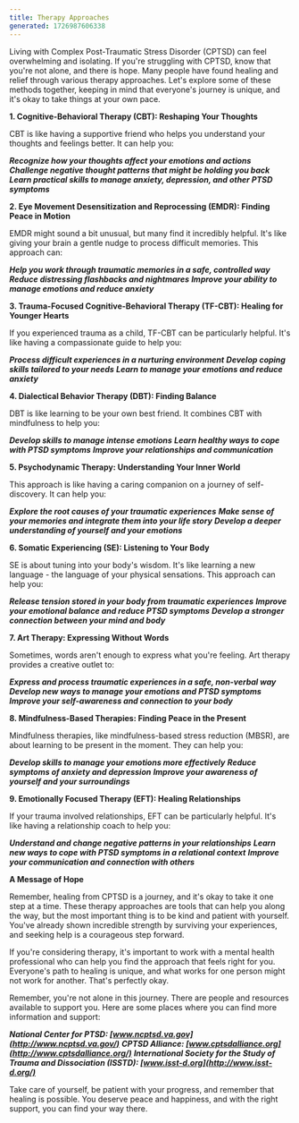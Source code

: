 ```yaml
---
title: Therapy Approaches
generated: 1726987606338
---
```


Living with Complex Post-Traumatic Stress Disorder (CPTSD) can feel overwhelming and isolating. If you're struggling with CPTSD, know that you're not alone, and there is hope. Many people have found healing and relief through various therapy approaches. Let's explore some of these methods together, keeping in mind that everyone's journey is unique, and it's okay to take things at your own pace.

**1. Cognitive-Behavioral Therapy (CBT): Reshaping Your Thoughts**

CBT is like having a supportive friend who helps you understand your thoughts and feelings better. It can help you:

**_Recognize how your thoughts affect your emotions and actions_**
**_Challenge negative thought patterns that might be holding you back_**
**_Learn practical skills to manage anxiety, depression, and other PTSD symptoms_**

**2. Eye Movement Desensitization and Reprocessing (EMDR): Finding Peace in Motion**

EMDR might sound a bit unusual, but many find it incredibly helpful. It's like giving your brain a gentle nudge to process difficult memories. This approach can:

**_Help you work through traumatic memories in a safe, controlled way_**
**_Reduce distressing flashbacks and nightmares_**
**_Improve your ability to manage emotions and reduce anxiety_**

**3. Trauma-Focused Cognitive-Behavioral Therapy (TF-CBT): Healing for Younger Hearts**

If you experienced trauma as a child, TF-CBT can be particularly helpful. It's like having a compassionate guide to help you:

**_Process difficult experiences in a nurturing environment_**
**_Develop coping skills tailored to your needs_**
**_Learn to manage your emotions and reduce anxiety_**

**4. Dialectical Behavior Therapy (DBT): Finding Balance**

DBT is like learning to be your own best friend. It combines CBT with mindfulness to help you:

**_Develop skills to manage intense emotions_**
**_Learn healthy ways to cope with PTSD symptoms_**
**_Improve your relationships and communication_**

**5. Psychodynamic Therapy: Understanding Your Inner World**

This approach is like having a caring companion on a journey of self-discovery. It can help you:

**_Explore the root causes of your traumatic experiences_**
**_Make sense of your memories and integrate them into your life story_**
**_Develop a deeper understanding of yourself and your emotions_**

**6. Somatic Experiencing (SE): Listening to Your Body**

SE is about tuning into your body's wisdom. It's like learning a new language - the language of your physical sensations. This approach can help you:

**_Release tension stored in your body from traumatic experiences_**
**_Improve your emotional balance and reduce PTSD symptoms_**
**_Develop a stronger connection between your mind and body_**

**7. Art Therapy: Expressing Without Words**

Sometimes, words aren't enough to express what you're feeling. Art therapy provides a creative outlet to:

**_Express and process traumatic experiences in a safe, non-verbal way_**
**_Develop new ways to manage your emotions and PTSD symptoms_**
**_Improve your self-awareness and connection to your body_**

**8. Mindfulness-Based Therapies: Finding Peace in the Present**

Mindfulness therapies, like mindfulness-based stress reduction (MBSR), are about learning to be present in the moment. They can help you:

**_Develop skills to manage your emotions more effectively_**
**_Reduce symptoms of anxiety and depression_**
**_Improve your awareness of yourself and your surroundings_**

**9. Emotionally Focused Therapy (EFT): Healing Relationships**

If your trauma involved relationships, EFT can be particularly helpful. It's like having a relationship coach to help you:

**_Understand and change negative patterns in your relationships_**
**_Learn new ways to cope with PTSD symptoms in a relational context_**
**_Improve your communication and connection with others_**

**A Message of Hope**

Remember, healing from CPTSD is a journey, and it's okay to take it one step at a time. These therapy approaches are tools that can help you along the way, but the most important thing is to be kind and patient with yourself. You've already shown incredible strength by surviving your experiences, and seeking help is a courageous step forward.

If you're considering therapy, it's important to work with a mental health professional who can help you find the approach that feels right for you. Everyone's path to healing is unique, and what works for one person might not work for another. That's perfectly okay.

Remember, you're not alone in this journey. There are people and resources available to support you. Here are some places where you can find more information and support:

**_National Center for PTSD: [www.ncptsd.va.gov](http://www.ncptsd.va.gov/)_**
**_CPTSD Alliance: [www.cptsdalliance.org](http://www.cptsdalliance.org/)_**
**_International Society for the Study of Trauma and Dissociation (ISSTD): [www.isst-d.org](http://www.isst-d.org/)_**

Take care of yourself, be patient with your progress, and remember that healing is possible. You deserve peace and happiness, and with the right support, you can find your way there.

